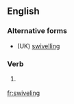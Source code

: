 ==English==

===Alternative forms===
* (UK) [[swivelling]]

===Verb===
{{head|en|present participle}}

# {{context|US|lang=en}} {{present participle of|swivel|lang=en}}

[[fr:swiveling]]